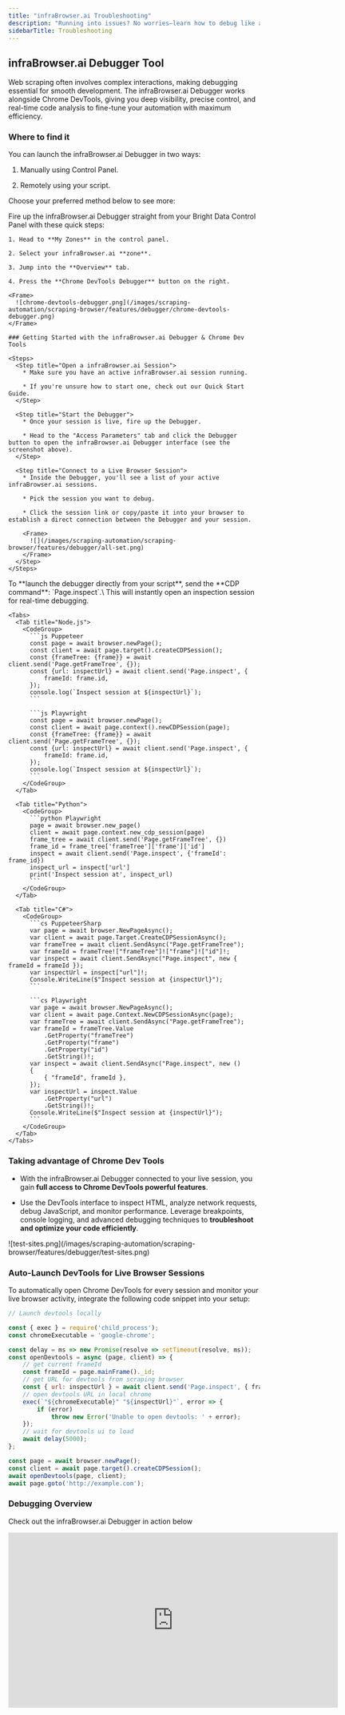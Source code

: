 ```yaml
---
title: "infraBrowser.ai Troubleshooting"
description: "Running into issues? No worries—learn how to debug like a pro, decode error messages, and fine-tune your scraping setup using Chrome DevTools. Master troubleshooting techniques to keep your automation smooth and efficient."
sidebarTitle: Troubleshooting
---
```


## infraBrowser.ai Debugger Tool

Web scraping often involves complex interactions, making debugging essential for smooth development. The infraBrowser.ai Debugger works alongside Chrome DevTools, giving you deep visibility, precise control, and real-time code analysis to fine-tune your automation with maximum efficiency.

### Where to find it

You can launch the infraBrowser.ai Debugger in two ways:

1. Manually using Control Panel.

2. Remotely using your script.

Choose your preferred method below to see more:

<Tabs>
  <Tab title="Manually">
    Fire up the infraBrowser.ai Debugger straight from your Bright Data Control Panel with these quick steps:

    1. Head to **My Zones** in the control panel.

    2. Select your infraBrowser.ai **zone**.

    3. Jump into the **Overview** tab.

    4. Press the **Chrome DevTools Debugger** button on the right.

    <Frame>
      ![chrome-devtools-debugger.png](/images/scraping-automation/scraping-browser/features/debugger/chrome-devtools-debugger.png)
    </Frame>

    ### Getting Started with the infraBrowser.ai Debugger & Chrome Dev Tools

    <Steps>
      <Step title="Open a infraBrowser.ai Session">
        * Make sure you have an active infraBrowser.ai session running.

        * If you're unsure how to start one, check out our Quick Start Guide.
      </Step>

      <Step title="Start the Debugger">
        * Once your session is live, fire up the Debugger.

        * Head to the "Access Parameters" tab and click the Debugger button to open the infraBrowser.ai Debugger interface (see the screenshot above).
      </Step>

      <Step title="Connect to a Live Browser Session">
        * Inside the Debugger, you'll see a list of your active infraBrowser.ai sessions.

        * Pick the session you want to debug.

        * Click the session link or copy/paste it into your browser to establish a direct connection between the Debugger and your session.

        <Frame>
          ![](/images/scraping-automation/scraping-browser/features/debugger/all-set.png)
        </Frame>
      </Step>
    </Steps>
  </Tab>

  <Tab title="Remotely">
    To **launch the debugger directly from your script**, send the **CDP command**: `Page.inspect`.\
    This will instantly open an inspection session for real-time debugging.

    <Tabs>
      <Tab title="Node.js">
        <CodeGroup>
          ```js Puppeteer
          const page = await browser.newPage();
          const client = await page.target().createCDPSession();
          const {frameTree: {frame}} = await client.send('Page.getFrameTree', {});
          const {url: inspectUrl} = await client.send('Page.inspect', {
              frameId: frame.id,
          });
          console.log(`Inspect session at ${inspectUrl}`);
          ```

          ```js Playwright
          const page = await browser.newPage();
          const client = await page.context().newCDPSession(page);
          const {frameTree: {frame}} = await client.send('Page.getFrameTree', {});
          const {url: inspectUrl} = await client.send('Page.inspect', {
              frameId: frame.id,
          });
          console.log(`Inspect session at ${inspectUrl}`);
          ```
        </CodeGroup>
      </Tab>

      <Tab title="Python">
        <CodeGroup>
          ```python Playwright
          page = await browser.new_page()
          client = await page.context.new_cdp_session(page)
          frame_tree = await client.send('Page.getFrameTree', {})
          frame_id = frame_tree['frameTree']['frame']['id']
          inspect = await client.send('Page.inspect', {'frameId': frame_id})
          inspect_url = inspect['url']
          print('Inspect session at', inspect_url)
          ```
        </CodeGroup>
      </Tab>

      <Tab title="C#">
        <CodeGroup>
          ```cs PuppeteerSharp
          var page = await browser.NewPageAsync();
          var client = await page.Target.CreateCDPSessionAsync();
          var frameTree = await client.SendAsync("Page.getFrameTree");
          var frameId = frameTree!["frameTree"]!["frame"]!["id"]!;
          var inspect = await client.SendAsync("Page.inspect", new { frameId = frameId });
          var inspectUrl = inspect["url"]!;
          Console.WriteLine($"Inspect session at {inspectUrl}");
          ```

          ```cs Playwright
          var page = await browser.NewPageAsync();
          var client = await page.Context.NewCDPSessionAsync(page);
          var frameTree = await client.SendAsync("Page.getFrameTree");
          var frameId = frameTree.Value
              .GetProperty("frameTree")
              .GetProperty("frame")
              .GetProperty("id")
              .GetString()!;
          var inspect = await client.SendAsync("Page.inspect", new ()
          {
              { "frameId", frameId },
          });
          var inspectUrl = inspect.Value
              .GetProperty("url")
              .GetString()!;
          Console.WriteLine($"Inspect session at {inspectUrl}");
          ```
        </CodeGroup>
      </Tab>
    </Tabs>
  </Tab>
</Tabs>

### Taking advantage of Chrome Dev Tools

* With the infraBrowser.ai Debugger connected to your live session, you gain **full access to Chrome DevTools powerful features**.

* Use the DevTools interface to inspect HTML, analyze network requests, debug JavaScript, and monitor performance. Leverage breakpoints, console logging, and advanced debugging techniques to **troubleshoot and optimize your code efficiently**.

<Frame>
  ![test-sites.png](/images/scraping-automation/scraping-browser/features/debugger/test-sites.png)
</Frame>

### Auto-Launch DevTools for Live Browser Sessions

To automatically open Chrome DevTools for every session and monitor your live browser activity, integrate the following code snippet into your setup:

```js NodeJS - Puppeteer
// Launch devtools locally

const { exec } = require('child_process');
const chromeExecutable = 'google-chrome';

const delay = ms => new Promise(resolve => setTimeout(resolve, ms));
const openDevtools = async (page, client) => {
    // get current frameId
    const frameId = page.mainFrame()._id;
    // get URL for devtools from scraping browser
    const { url: inspectUrl } = await client.send('Page.inspect', { frameId });
    // open devtools URL in local chrome
    exec(`"${chromeExecutable}" "${inspectUrl}"`, error => {
        if (error)
            throw new Error('Unable to open devtools: ' + error);
    });
    // wait for devtools ui to load
    await delay(5000);
};

const page = await browser.newPage();
const client = await page.target().createCDPSession();
await openDevtools(page, client);
await page.goto('http://example.com');
```

### Debugging Overview

Check out the infraBrowser.ai Debugger in action below

<Frame>
  <iframe width="660" height="350" src="https://www.youtube.com/embed/68Kom7tS-QY" title="Debugger Walkthrough" frameborder="0" allow="accelerometer; autoplay; clipboard-write; encrypted-media; gyroscope; picture-in-picture" allowfullscreen />
</Frame>

## Error codes

Explore some of the common error codes you may encounter and their potential causes below:

| Error Code | Meaning                                 | What can you do about it?                                                                                                     |
| ---------- | --------------------------------------- | ----------------------------------------------------------------------------------------------------------------------------- |
| `407`      | An issue with the remote browser's port | Check your remote browser's port . The correct port for infraBrowser.ai is 9222 by default, or 9515 if using Selenium.       |
| `403`      | Authentication Error                    | Verify your username and password , and ensure you're using the correct "Browser API" zone from the infraBrowser control panel |
| `503`      | Service Unavailable                     | We're currently scaling browsers to meet demand. Try reconnecting in 1 minute.                                                |

## FAQs

For any questions about infraBrowser.ai visit our [frequently asked questions](/general/faqs) page.

## How To

Find out more about the [common library navigational functions](/scraping-automation/scraping-browser/code-examples) and examples for browser automation and specifically for infraBrowser.ai.